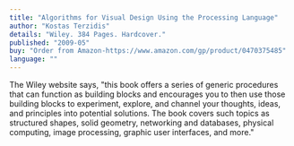 ```yaml
---
title: "Algorithms for Visual Design Using the Processing Language"
author: "Kostas Terzidis"
details: "Wiley. 384 Pages. Hardcover."
published: "2009-05"
buy: "Order from Amazon-https://www.amazon.com/gp/product/0470375485"
language: ""
---
```


The Wiley website says, "this book offers a series of generic procedures that can function as building blocks and encourages you to then use those building blocks to experiment, explore, and channel your thoughts, ideas, and principles into potential solutions. The book covers such topics as structured shapes, solid geometry, networking and databases, physical computing, image processing, graphic user interfaces, and more."
